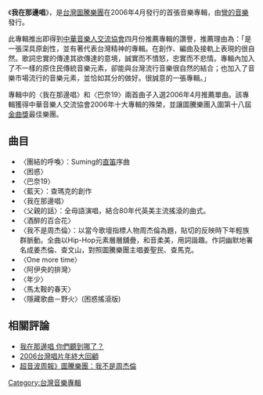 {{Infobox Album
| Name = 我在那邊唱
| Original_name = 
| Type = 專輯
| Longtype =
| Artist = [[圖騰樂團|圖騰樂團]]
| Cover = 我在那邊唱.jpg 
| Released = 2006年4月
| Recorded = <!--錄製日期-->
| Genre =搖滾
| Length = <!--歌曲總長度（時間）-->
| Label =[[彎的音樂|彎的音樂]]
| Producer = <!--製作人-->
| Reviews = 
| Last album = 
| This album = 
| Next album = 
}}

《'''我在那邊唱'''》，是[[台灣|台灣]][[圖騰樂團|圖騰樂團]]在2006年4月發行的首張音樂專輯，由[[彎的音樂|彎的音樂]]發行。

此專輯推出即得到[[中華音樂人交流協會|中華音樂人交流協會]]四月份推薦專輯的讚譽，推薦理由為：「是一張深具原創性，並有著代表台灣精神的專輯。在創作、編曲及接軌上表現的很自然。歌詞忠實的傳達其欲傳達的意境，誠實而不憤怒，忠實而不悲情。專輯內加入了不一樣的原住民傳統音樂元素，卻能與台灣流行音樂很自然的結合；也加入了音樂市場流行的音樂元素，並恰如其分的做好。很誠意的一張專輯。」

專輯中的〈我在那邊唱〉和〈巴奈19〉兩首曲子入選2006年4月推薦單曲。該專輯獲得中華音樂人交流協會2006年十大專輯的殊榮，並讓圖騰樂團入圍第十八屆[[金曲獎|金曲獎]]最佳樂團。

==曲目==
*〈團結的呼喚〉：Suming的[[直笛|直笛]]序曲
*〈困惑〉
*〈巴奈19〉
*〈藍天〉：查瑪克的創作
*〈我在那邊唱〉
*〈父親的話〉：全母語演唱，結合80年代英美主流搖滾的曲式。
*〈酒醉的百合花〉
*〈我不是周杰倫〉：以當今歌壇指標人物周杰倫為題，貼切的反映時下年輕族群脈動。全曲以Hip-Hop元素層層舖疊，和音柔美，用詞諧趣。作詞幽默地署名成姜杰倫、查文山，對照圖騰樂團主唱姜聖民、查馬克。
*〈One more time〉
*〈阿伊央的排灣〉
*〈年少〉
*〈馬太鞍的春天〉
*〈隱藏歌曲－野火〉(困惑搖滾版)

==相關評論==
*[http://publish.pots.com.tw/Chinese/CDReview/2006/05/12/409_28cdr2/index.html 我在那邊唱 你們聽到哪了？]{{dead link|date=2018年3月 |bot=InternetArchiveBot |fix-attempted=yes }}
*[http://publish.pots.com.tw/Chinese/CDReview/2007/01/04/443_28cdr/index.html 2006台灣唱片年終大回顧]{{dead link|date=2018年3月 |bot=InternetArchiveBot |fix-attempted=yes }}
*[http://www.wondermusic.com.tw/news.php?band_id=6&sel_date=2006-04&news_id=64 超音波周報》圖騰樂團：我不是周杰倫]{{dead link|date=2018年3月 |bot=InternetArchiveBot |fix-attempted=yes }}

[[Category:台灣音樂專輯|Category:台灣音樂專輯]]